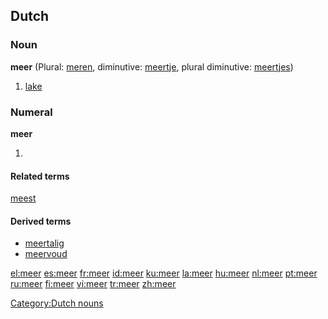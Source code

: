 {{see|Meer}}

==Dutch==
===Noun===
'''meer''' {{n}} (Plural: [[meren]], diminutive: [[meertje]], plural diminutive: [[meertjes]])

# [[lake]]

===Numeral===
'''meer'''

# {{comparative of|[[veel]]|lang=Dutch|POS=numeral}}

====Related terms====
[[meest]]

====Derived terms====
* [[meertalig]]
* [[meervoud]]

[[Category:Dutch nouns]]

[[el:meer]]
[[es:meer]]
[[fr:meer]]
[[id:meer]]
[[ku:meer]]
[[la:meer]]
[[hu:meer]]
[[nl:meer]]
[[pt:meer]]
[[ru:meer]]
[[fi:meer]]
[[vi:meer]]
[[tr:meer]]
[[zh:meer]]